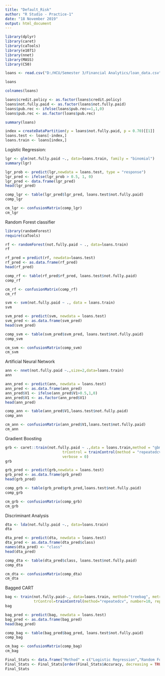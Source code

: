---
title: "Default_Risk"
author: "R Studio - Practice-1"
date: "18 November 2019"
output: html_document
---

```{r}
library(dplyr)
library(caret)
library(caTools)
library(e1071)
library(nnet)
library(MASS)
library(C50)
```

```{r}
loans <- read.csv("D:/HCU/Semester 3/Financial Analytics/loan_data.csv", header = TRUE)
```

```{r}
loans
```

```{r}
colnames(loans)
```

```{r}
loans$credit.policy <- as.factor(loans$credit.policy)
loans$not.fully.paid <- as.factor(loans$not.fully.paid)
loans$pub.rec <- ifelse(loans$pub.rec==1,1,0)
loans$pub.rec <- as.factor(loans$pub.rec)
```

```{r}
summary(loans)
```

```{r}
index = createDataPartition(y = loans$not.fully.paid, p = 0.70)[[1]]
loans.test <- loans[-index,]
loans.train <- loans[index,]
```

Logistic Regression:

```{r}
lgr <- glm(not.fully.paid ~., data=loans.train, family = "binomial")
summary(lgr)
```

```{r}
lgr_prob <- predict(lgr,newdata = loans.test, type = "response")
lgr_pred <- ifelse(lgr_prob > 0.5, 1, 0)
lgr_pred <- data.frame(lgr_pred)
head(lgr_pred)
```

```{r}
comp_lgr <- table(lgr_pred$lgr_pred, loans.test$not.fully.paid)
comp_lgr
```

```{r}
cm_lgr <- confusionMatrix(comp_lgr)
cm_lgr
```

Random Forest classifier

```{r}
library(randomForest)
require(caTools)
```

```{r}
rf <- randomForest(not.fully.paid ~ ., data=loans.train)
rf
```

```{r}
rf_pred = predict(rf, newdata=loans.test)
rf_pred <- as.data.frame(rf_pred)
head(rf_pred)
```

```{r}
comp_rf <- table(rf_pred$rf_pred, loans.test$not.fully.paid)
comp_rf
```

```{r}
cm_rf <- confusionMatrix(comp_rf)
cm_rf
```

```{r}
svm <- svm(not.fully.paid ~ ., data = loans.train)
svm
```

```{r}
svm_pred <- predict(svm, newdata = loans.test)
svm_pred <- as.data.frame(svm_pred)
head(svm_pred)
```

```{r}
comp_svm <- table(svm_pred$svm_pred, loans.test$not.fully.paid)
comp_svm
```

```{r}
cm_svm <- confusionMatrix(comp_svm)
cm_svm
```

Artificial Neural Network

```{r}
ann <- nnet(not.fully.paid ~.,size=2,data=loans.train)
ann
```

```{r}
ann_pred <- predict(ann, newdata = loans.test)
ann_pred <- as.data.frame(ann_pred)
ann_pred$V1 <- ifelse(ann_pred$V1>0.5,1,0)
ann_pred$V1 <- as.factor(ann_pred$V1)
head(ann_pred)
```

```{r}
comp_ann <- table(ann_pred$V1,loans.test$not.fully.paid)
comp_ann
```

```{r}
cm_ann <- confusionMatrix(ann_pred$V1,loans.test$not.fully.paid)
cm_ann
```

Gradient Boosting

```{r}
grb <- caret::train(not.fully.paid ~ .,data = loans.train,method = "gbm",preProcess = c("scale", "center"),
                          trControl = trainControl(method = "repeatedcv",number = 5,repeats = 3, verboseIter = FALSE),
                          verbose = 0)
grb
```

```{r}
grb_pred <- predict(grb,newdata = loans.test)
grb_pred <- as.data.frame(grb_pred)
head(grb_pred)
```

```{r}
comp_grb <- table(grb_pred$grb_pred,loans.test$not.fully.paid)
comp_grb
```

```{r}
cm_grb <- confusionMatrix(comp_grb)
cm_grb
```

Discriminant Analysis

```{r}
dta <- lda(not.fully.paid ~., data=loans.train)
dta
```

```{r}
dta_pred <- predict(dta, newdata = loans.test)
dta_pred <- as.data.frame(dta_pred$class)
names(dta_pred) <- "class"
head(dta_pred)
```

```{r}
comp_dta <- table(dta_pred$class, loans.test$not.fully.paid)
comp_dta
```

```{r}
cm_dta <- confusionMatrix(comp_dta)
cm_dta
```

Bagged CART

```{r}
bag <- train(not.fully.paid~., data=loans.train, method="treebag", metric="Accuracy",
             trControl=trainControl(method="repeatedcv", number=10, repeats=3))
bag
```

```{r}
bag_pred <- predict(bag, newdata = loans.test)
bag_pred <- as.data.frame(bag_pred)
head(bag_pred)
```

```{r}
comp_bag <- table(bag_pred$bag_pred, loans.test$not.fully.paid)
comp_bag
```

```{r}
cm_bag <- confusionMatrix(comp_bag)
cm_bag
```

```{r}
Final_Stats <- data.frame("Method" = c("Logistic Regression","Random Forest Classifier","Support Vector Machine","Artificial Neural Network","Gradient Boosting","Discriminant Analysis","Bagged CART"),"Accuracy" = c(cm_lgr$overall[1], cm_rf$overall[1],cm_svm$overall[1],cm_ann$overall[1],cm_grb$overall[1],cm_dta$overall[1],cm_bag$overall[1]))
Final_Stats <- Final_Stats[order(Final_Stats$Accuracy, decreasing = TRUE),]
Final_Stats
```
